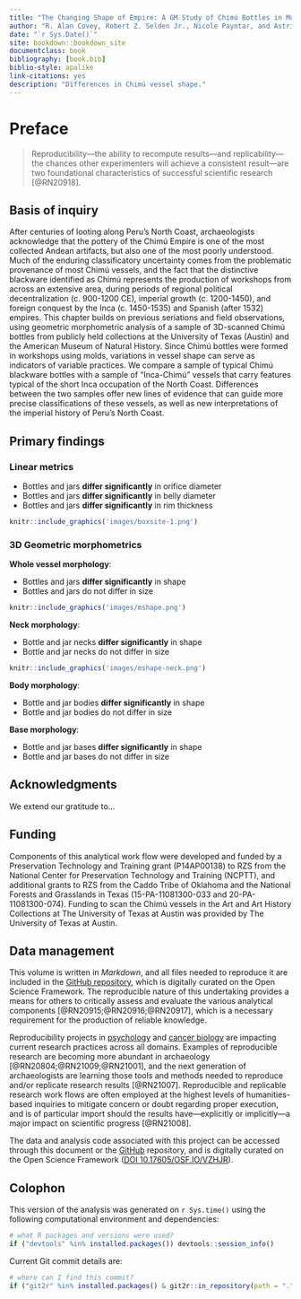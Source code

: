 ```yaml
--- 
title: "The Changing Shape of Empire: A GM Study of Chimú Bottles in Museum Collections"
author: "R. Alan Covey, Robert Z. Selden Jr., Nicole Payntar, and Astrid Runggaldier"
date: "`r Sys.Date()`"
site: bookdown::bookdown_site
documentclass: book
bibliography: [book.bib]
biblio-style: apalike
link-citations: yes
description: "Differences in Chimú vessel shape."
---
```


# Preface {-}

>Reproducibility---the ability to recompute results---and replicability---the chances other experimenters will achieve a consistent result---are two foundational characteristics of successful scientific research [@RN20918].

## Basis of inquiry

After centuries of looting along Peru’s North Coast, archaeologists acknowledge that the pottery of the Chimú Empire is one of the most collected Andean artifacts, but also one of the most poorly understood.  Much of the enduring classificatory uncertainty comes from the problematic provenance of most Chimú vessels, and the fact that the distinctive blackware identified as Chimú represents the production of workshops from across an extensive area, during periods of regional political decentralization (c. 900-1200 CE), imperial growth (c. 1200-1450), and foreign conquest by the Inca (c. 1450-1535) and Spanish (after 1532) empires.  This chapter builds on previous seriations and field observations, using geometric morphometric analysis of a sample of 3D-scanned Chimú bottles from publicly held collections at the University of Texas (Austin) and the American Museum of Natural History.  Since Chimú bottles were formed in workshops using molds, variations in vessel shape can serve as indicators of variable practices.  We compare a sample of typical Chimú blackware bottles with a sample of “Inca-Chimú” vessels that carry features typical of the short Inca occupation of the North Coast.  Differences between the two samples offer new lines of evidence that can guide more precise classifications of these vessels, as well as new interpretations of the imperial history of Peru’s North Coast.

## Primary findings

### Linear metrics

 * Bottles and jars **differ significantly** in orifice diameter
 * Bottles and jars **differ significantly** in belly diameter
 * Bottles and jars **differ significantly** in rim thickness
 
```r
knitr::include_graphics('images/boxsite-1.png')
```
 
### 3D Geometric morphometrics

**Whole vessel morphology**:

 * Bottles and jars **differ significantly** in shape
 * Bottles and jars do not differ in size
 
```r
knitr::include_graphics('images/mshape.png')
```

**Neck morphology**:

 * Bottle and jar necks **differ significantly** in shape
 * Bottle and jar necks do not differ in size
 
```r
knitr::include_graphics('images/mshape-neck.png')
```

**Body morphology**:

 * Bottle and jar bodies **differ significantly** in shape
 * Bottle and jar bodies do not differ in size
 
**Base morphology**:

 * Bottle and jar bases **differ significantly** in shape
 * Bottle and jar bases do not differ in size

## Acknowledgments

We extend our gratitude to...

## Funding

Components of this analytical work flow were developed and funded by a Preservation Technology and Training grant (P14AP00138) to RZS from the National Center for Preservation Technology and Training (NCPTT), and additional grants to RZS from the Caddo Tribe of Oklahoma and the National Forests and Grasslands in Texas (15-PA-11081300-033 and 20-PA-11081300-074). Funding to scan the Chimú vessels in the Art and Art History Collections at The University of Texas at Austin was provided by The University of Texas at Austin.

## Data management

This volume is written in _Markdown_, and all files needed to reproduce it are included in the [GitHub repository](https://github.com/aksel-blaise/aahc-anthro-zoo), which is digitally curated on the Open Science Framework. The reproducible nature of this undertaking provides a means for others to critically assess and evaluate the various analytical components [@RN20915;@RN20916;@RN20917], which is a necessary requirement for the production of reliable knowledge.

Reproducibility projects in [psychology](https://osf.io/ezcuj/) and [cancer biology](https://www.cos.io/rpcb) are impacting current research practices across all domains. Examples of reproducible research are becoming more abundant in archaeology [@RN20804;@RN21009;@RN21001], and the next generation of archaeologists are learning those tools and methods needed to reproduce and/or replicate research results [@RN21007]. Reproducible and replicable research work flows are often employed at the highest levels of humanities-based inquiries to mitigate concern or doubt regarding proper execution, and is of particular import should the results have—explicitly or implicitly—a major impact on scientific progress [@RN21008].

The data and analysis code associated with this project can be accessed through this document or the [GitHub](https://seldenlab.github.io/anthro.zoo/) repository, and is digitally curated on the Open Science Framework ([DOI 10.17605/OSF.IO/VZHJR](https://osf.io/vzhjr/)).

## Colophon

This version of the analysis was generated on `r Sys.time()` using the following computational environment and dependencies: 

```r
# what R packages and versions were used?
if ("devtools" %in% installed.packages()) devtools::session_info()
```

Current Git commit details are:

```r
# where can I find this commit? 
if ("git2r" %in% installed.packages() & git2r::in_repository(path = ".")) git2r::repository(here::here())  
```
